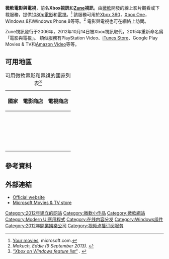 {{NoteTA|G1=IT}}
{{Infobox online music service
| name               = 微軟電影與電視
| logo               = 
| screenshot         = 
| caption            = Computer icon and screenshot of Movies & TV app in [[Windows_10|Windows 10]]
| launched = {{Start date and age|2012|10|16}}
| platform          = {{Plainlist|
*網絡
*[[Windows_8|Windows 8]]以上
*[[Windows_Server_2012|Windows Server 2012]]以上
*[[Xbox_360|Xbox 360]]以上
*[[Windows_Phone_8|Windows Phone 8]]以上
  }}
| format             = [[1080p|1080p]]
| restrictions       = 
| catalogue          = 400,000部[[電影|電影]]和[[電視節目|電視節目]]<ref name=MicrosoftNewsWindowsStoreFront>{{cite news|last=Viswav|first=Pradeep|title=Microsoft Reveals More Details About The New Revamped Windows Store Windows 10.|url=http://microsoft-news.com/microsoft-reveals-more-details-about-the-new-revamped-windows-store-windows-10/|newspaper=Microsoft-News|date=29 April 2015|accessdate=2015-10-17|archive-date=2015-09-03|archive-url=https://web.archive.org/web/20150903101232/http://microsoft-news.com/microsoft-reveals-more-details-about-the-new-revamped-windows-store-windows-10/|dead-url=no}}</ref>
| preview            = 免費預覽1分鐘（電視節目和電影）
| streaming          = 可用
| protocol           = 
| availability       = 
| features           = 
| website = {{URL|https://www.microsoft.com/movies-and-tv}}
}}
'''微軟電影與電視'''，前名'''Xbox視訊'''和'''[[Zune|Zune]]視訊'''，由[[微软|微軟]]開發的線上影片觀看或下載服務，提供[[1080p|1080p]][[電影|電影]]和[[電視|電視]]。<ref>[https://www.microsoft.com/en-us/store/movies-and-tv/mylibrary Your movies], microsoft.com. </ref> 該服務可用於[[Xbox_360|Xbox 360]]，[[Xbox_One|Xbox One]]，[[Windows_8|Windows 8]]和[[Windows_Phone_8|Windows Phone 8]]等等。<ref><cite class="citation web" contenteditable="false">Makuch, Eddie (9 September 2013). </cite></ref> 電影與電視也可在網絡上訪問。

Zune視訊發行于2006年，2012年10月14日被Xbox視訊取代，2015年重新命名爲「電影與電視」。 類似服務有PlayStation Video、[[iTunes_Store|iTunes Store]]、Google Play Movies & TV和[[亞馬遜視訊|Amazon Video]]等等。

== 可用地區 ==
{| class="wikitable sortable"
|+ 可用微軟電影和電視的國家列表<ref><cite class="citation web" contenteditable="false">[http://support.xbox.com/en-US/xbox-on-other-devices/windows/xbox-on-windows-features#babcc52d903e42b79456dbf01726257b "Xbox on Windows feature list"] {{Wayback|url=http://support.xbox.com/en-US/xbox-on-other-devices/windows/xbox-on-windows-features#babcc52d903e42b79456dbf01726257b |date=20150609070813 }}. </cite></ref>
! scope="col" |國家
! scope="col" |電影商店
! scope="col" |電視商店
|-
| {{AUS}} 
| {{Yes}}
| {{Yes}}
|-
| {{AUT}} 
| {{Yes}}
| {{Yes}}
|-
| {{BEL}} 
| {{Yes}}
| {{No}}
|-
| {{BRA}} 
| {{Yes}}
| {{Yes}}
|-
| {{CAN}} 
| {{Yes}}
| {{Yes}}
|-
| {{DEN}} 
| {{Yes}}
| {{Yes}}
|-
| {{FIN}} 
| {{Yes}}
| {{Yes}}
|-
| {{FRA}} 
| {{Yes}}
| {{Yes}}
|-
| {{GER}} 
| {{Yes}}
| {{Yes}}
|-
| {{IRL}} 
| {{Yes}}
| {{Yes}}
|-
| {{ITA}} 
| {{Yes}}
| {{Yes}}
|-
| {{JAP}} 
| {{Yes}}
| {{Yes}}
|-
| {{MEX}} 
| {{Yes}}
| {{Yes}}
|-
| {{NLD}} 
| {{Yes}}
| {{Yes}}
|-
| {{NZL}} 
| {{Yes}}
| {{Yes}}
|-
| {{NOR}} 
| {{Yes}}
| {{Yes}}
|-
| {{SPA}} 
| {{Yes}}
| {{Yes}}
|-
| {{SWE}} 
| {{Yes}}
| {{Yes}}
|-
| {{SWI}} 
| {{Yes}}
| {{Yes}}
|-
| {{UK}} 
| {{Yes}}
| {{Yes}}
|-
| {{USA}} 
| {{Yes}}
| {{Yes}}
|}

== 參考資料 ==
{{Reflist}}

== 外部連結 ==
* [https://www.microsoft.com/movies-and-tv Official website]
* [https://www.microsoft.com/store/movies-and-tv Microsoft Movies & TV store]

{{Portal bar|微軟}}
{{Microsoft Windows components}}
{{Zune}}
{{Windows Phone}}
{{Video digital distribution platforms}}

{{DEFAULTSORT:電影與電視}}
[[Category:2012年建立的网站|Category:2012年建立的网站]]
[[Category:微軟小作品|Category:微軟小作品]]
[[Category:微軟網站|Category:微軟網站]]
[[Category:Modern_UI應用程式|Category:Modern UI應用程式]]
[[Category:在线内容分发|Category:在线内容分发]]
[[Category:Windows组件|Category:Windows组件]]
[[Category:2012年開業娛樂公司|Category:2012年開業娛樂公司]]
[[Category:视频点播订阅服务|Category:视频点播订阅服务]]
